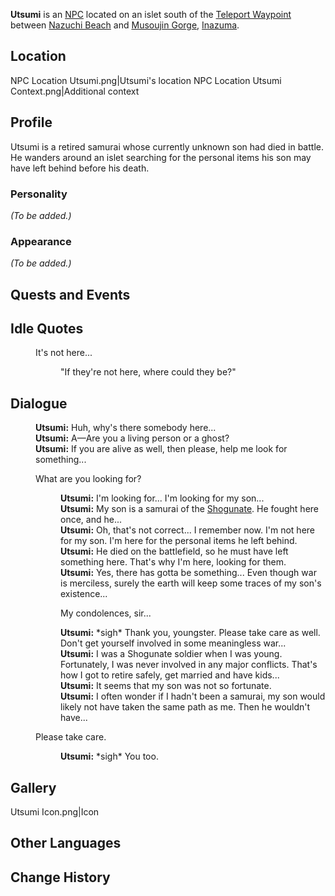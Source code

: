 {{Meta
<!-- Remove this template after adding the missing info -->
|missing_NPC_profile  = yes
}}
{{Character Infobox
|image            = NPC Utsumi.png
|type             = NPC
|region           = Inazuma
}}
'''Utsumi''' is an [[NPC]] located on an islet south of the [[Teleport Waypoint]] between [[Nazuchi Beach]] and [[Musoujin Gorge]], [[Inazuma]].

==Location==
<gallery>
NPC Location Utsumi.png|Utsumi's location
NPC Location Utsumi Context.png|Additional context
</gallery>

==Profile==
<!-- detailed story/lore information goes here -->
Utsumi is a retired samurai whose currently unknown son had died in battle. He wanders around an islet searching for the personal items his son may have left behind before his death.

===Personality===
''(To be added.)''

===Appearance===
''(To be added.)''

==Quests and Events==
{{Quests and Events}}

==Idle Quotes==
{{Dialogue start}}
: {{DIcon|Idle}} It's not here...
:: {{A|VO Utsumi 01.ogg}} "If they're not here, where could they be?"
{{Dialogue end}}

==Dialogue==
{{Dialogue start}}
:'''Utsumi:''' Huh, why's there somebody here...
:'''Utsumi:''' A&mdash;Are you a living person or a ghost?
:'''Utsumi:''' If you are alive as well, then please, help me look for something...
:{{DIcon}} What are you looking for?
::'''Utsumi:''' I'm looking for... I'm looking for my son...
::'''Utsumi:''' My son is a samurai of the [[Shogunate]]. He fought here once, and he...
::'''Utsumi:''' Oh, that's not correct... I remember now. I'm not here for my son. I'm here for the personal items he left behind.
::'''Utsumi:''' He died on the battlefield, so he must have left something here. That's why I'm here, looking for them.
::'''Utsumi:''' Yes, there has gotta be something... Even though war is merciless, surely the earth will keep some traces of my son's existence...
::{{DIcon}} My condolences, sir...
::'''Utsumi:''' *sigh* Thank you, youngster. Please take care as well. Don't get yourself involved in some meaningless war...
::'''Utsumi:''' I was a Shogunate soldier when I was young. Fortunately, I was never involved in any major conflicts. That's how I got to retire safely, get married and have kids...
::'''Utsumi:''' It seems that my son was not so fortunate.
::'''Utsumi:''' I often wonder if I hadn't been a samurai, my son would likely not have taken the same path as me. Then he wouldn't have...
:{{DIcon}} Please take care.
::'''Utsumi:''' *sigh* You too.
{{Dialogue end}}

==Gallery==
<gallery>
Utsumi Icon.png|Icon
</gallery>

==Other Languages==
{{Other Languages
|default_hidden = 1
|en      = Utsumi
|zhs     = 内海
|zhs_rm  = Nèihǎi
|zht     = 內海
|zht_rm  = Nèihǎi
|ja      = 内海
|ja_rm   = Utsumi
|ko      = 우츠미
|ko_rm   = Ucheumi
|es      = Utsumi
|fr      = Utsumi
|ru      = Уцуми
|th      = Utsumi
|vi      = Utsumi
|de      = Utsumi
|id      = Utsumi
|pt      = Utsumi
|tr      = Utsumi
|it      = Utsumi
}}

==Change History==
{{Change History|2.0}}
<!--
==References==
{{Reflist}}-->